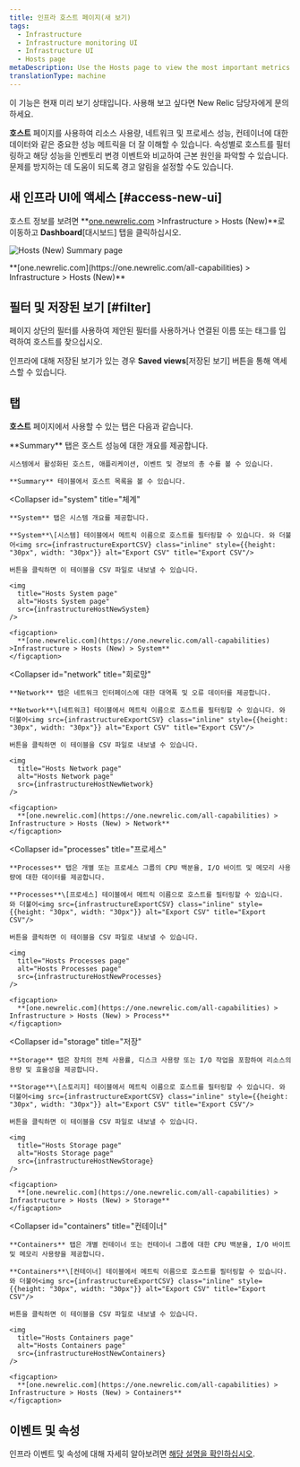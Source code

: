 ```yaml
---
title: 인프라 호스트 페이지(새 보기)
tags:
  - Infrastructure
  - Infrastructure monitoring UI
  - Infrastructure UI
  - Hosts page
metaDescription: Use the Hosts page to view the most important metrics from across your server/host environment.
translationType: machine
---
```









<Callout title="시사">
  이 기능은 현재 미리 보기 상태입니다. 사용해 보고 싶다면 New Relic 담당자에게 문의하세요.
</Callout>

**호스트** 페이지를 사용하여 리소스 사용량, 네트워크 및 프로세스 성능, 컨테이너에 대한 데이터와 같은 중요한 성능 메트릭을 더 잘 이해할 수 있습니다. 속성별로 호스트를 필터링하고 해당 성능을 인벤토리 변경 이벤트와 비교하여 근본 원인을 파악할 수 있습니다. 문제를 방지하는 데 도움이 되도록 경고 알림을 설정할 수도 있습니다.

## 새 인프라 UI에 액세스 [#access-new-ui]

호스트 정보를 보려면 **[one.newrelic.com](https://one.newrelic.com/all-capabilities) >Infrastructure > Hosts (New)**로 이동하고 **Dashboard**\[대시보드] 탭을 클릭하십시오.

<img
  title="Hosts (New) Summary page"
  alt="Hosts (New) Summary page"
  src={infrastructureHostsNewSummary}
/>

<figcaption>
  **[one.newrelic.com](https://one.newrelic.com/all-capabilities) > Infrastructure > Hosts (New)**
</figcaption>

## 필터 및 저장된 보기 [#filter]

페이지 상단의 필터를 사용하여 제안된 필터를 사용하거나 연결된 이름 또는 태그를 입력하여 호스트를 찾으십시오.

인프라에 대해 저장된 보기가 있는 경우 **Saved views**\[저장된 보기] 버튼을 통해 액세스할 수 있습니다.

## 탭

**호스트** 페이지에서 사용할 수 있는 탭은 다음과 같습니다.

<CollapserGroup>
  <Collapser
    id="summary"
    title="요약"
  >
    **Summary** 탭은 호스트 성능에 대한 개요를 제공합니다.

    시스템에서 활성화된 호스트, 애플리케이션, 이벤트 및 경보의 총 수를 볼 수 있습니다.

    **Summary** 테이블에서 호스트 목록을 볼 수 있습니다.
  </Collapser>

  <Collapser
    id="system"
    title="체계"
  >
    **System** 탭은 시스템 개요를 제공합니다.

    **System**\[시스템] 테이블에서 메트릭 이름으로 호스트를 필터링할 수 있습니다. 와 더불어<img src={infrastructureExportCSV} class="inline" style={{height: "30px", width: "30px"}} alt="Export CSV" title="Export CSV"/>

    버튼을 클릭하면 이 테이블을 CSV 파일로 내보낼 수 있습니다.

    <img
      title="Hosts System page"
      alt="Hosts System page"
      src={infrastructureHostNewSystem}
    />

    <figcaption>
      **[one.newrelic.com](https://one.newrelic.com/all-capabilities) >Infrastructure > Hosts (New) > System**
    </figcaption>
  </Collapser>

  <Collapser
    id="network"
    title="회로망"
  >
    **Network** 탭은 네트워크 인터페이스에 대한 대역폭 및 오류 데이터를 제공합니다.

    **Network**\[네트워크] 테이블에서 메트릭 이름으로 호스트를 필터링할 수 있습니다. 와 더불어<img src={infrastructureExportCSV} class="inline" style={{height: "30px", width: "30px"}} alt="Export CSV" title="Export CSV"/>

    버튼을 클릭하면 이 테이블을 CSV 파일로 내보낼 수 있습니다.

    <img
      title="Hosts Network page"
      alt="Hosts Network page"
      src={infrastructureHostNewNetwork}
    />

    <figcaption>
      **[one.newrelic.com](https://one.newrelic.com/all-capabilities) > Infrastructure > Hosts (New) > Network**
    </figcaption>
  </Collapser>

  <Collapser
    id="processes"
    title="프로세스"
  >
    **Processes** 탭은 개별 또는 프로세스 그룹의 CPU 백분율, I/O 바이트 및 메모리 사용량에 대한 데이터를 제공합니다.

    **Processes**\[프로세스] 테이블에서 메트릭 이름으로 호스트를 필터링할 수 있습니다. 와 더불어<img src={infrastructureExportCSV} class="inline" style={{height: "30px", width: "30px"}} alt="Export CSV" title="Export CSV"/>

    버튼을 클릭하면 이 테이블을 CSV 파일로 내보낼 수 있습니다.

    <img
      title="Hosts Processes page"
      alt="Hosts Processes page"
      src={infrastructureHostNewProcesses}
    />

    <figcaption>
      **[one.newrelic.com](https://one.newrelic.com/all-capabilities) > Infrastructure > Hosts (New) > Process**
    </figcaption>
  </Collapser>

  <Collapser
    id="storage"
    title="저장"
  >
    **Storage** 탭은 장치의 전체 사용률, 디스크 사용량 또는 I/O 작업을 포함하여 리소스의 용량 및 효율성을 제공합니다.

    **Storage**\[스토리지] 테이블에서 메트릭 이름으로 호스트를 필터링할 수 있습니다. 와 더불어<img src={infrastructureExportCSV} class="inline" style={{height: "30px", width: "30px"}} alt="Export CSV" title="Export CSV"/>

    버튼을 클릭하면 이 테이블을 CSV 파일로 내보낼 수 있습니다.

    <img
      title="Hosts Storage page"
      alt="Hosts Storage page"
      src={infrastructureHostNewStorage}
    />

    <figcaption>
      **[one.newrelic.com](https://one.newrelic.com/all-capabilities) > Infrastructure > Hosts (New) > Storage**
    </figcaption>
  </Collapser>

  <Collapser
    id="containers"
    title="컨테이너"
  >
    **Containers** 탭은 개별 컨테이너 또는 컨테이너 그룹에 대한 CPU 백분율, I/O 바이트 및 메모리 사용량을 제공합니다.

    **Containers**\[컨테이너] 테이블에서 메트릭 이름으로 호스트를 필터링할 수 있습니다. 와 더불어<img src={infrastructureExportCSV} class="inline" style={{height: "30px", width: "30px"}} alt="Export CSV" title="Export CSV"/>

    버튼을 클릭하면 이 테이블을 CSV 파일로 내보낼 수 있습니다.

    <img
      title="Hosts Containers page"
      alt="Hosts Containers page"
      src={infrastructureHostNewContainers}
    />

    <figcaption>
      **[one.newrelic.com](https://one.newrelic.com/all-capabilities) > Infrastructure > Hosts (New) > Containers**
    </figcaption>
  </Collapser>
</CollapserGroup>

## 이벤트 및 속성

인프라 이벤트 및 속성에 대해 자세히 알아보려면 [해당 설명을 확인하십시오](/docs/infrastructure/manage-your-data/data-instrumentation/default-infrastructure-monitoring-data/#infrastructure-events).